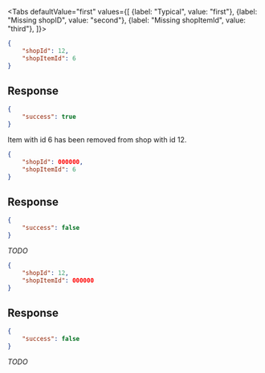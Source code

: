 <Tabs
    defaultValue="first"
    values={[
        {label: "Typical", value: "first"},
        {label: "Missing shopID", value: "second"},
        {label: "Missing shopItemId", value: "third"},
    ]}>
<TabItem value="first">

```json
{
    "shopId": 12,
    "shopItemId": 6
}
```

## Response

```json
{
    "success": true
}
```

Item with id 6 has been removed from shop with id 12.

</TabItem>
<TabItem value="second">

```json
{
    "shopId": 000000,
    "shopItemId": 6
}
```

## Response

```json
{
    "success": false
}
```

*TODO*

</TabItem>
<TabItem value="third">

```json
{
    "shopId": 12,
    "shopItemId": 000000
}
```

## Response

```json
{
    "success": false
}
```

*TODO*

</TabItem>
</Tabs>
